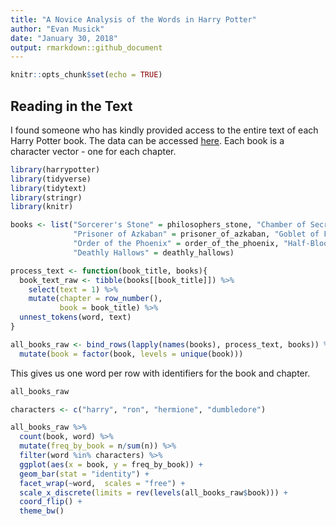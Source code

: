 ```yaml
---
title: "A Novice Analysis of the Words in Harry Potter"
author: "Evan Musick"
date: "January 30, 2018"
output: rmarkdown::github_document
---
```


```r
knitr::opts_chunk$set(echo = TRUE)
```

## Reading in the Text

I found someone who has kindly provided access to the entire text of each Harry Potter book. The data can be accessed [here](https://github.com/bradleyboehmke/harrypotter). Each book is a character vector - one for each chapter.

```r
library(harrypotter)
library(tidyverse)
library(tidytext)
library(stringr)
library(knitr)

books <- list("Sorcerer's Stone" = philosophers_stone, "Chamber of Secrets" = chamber_of_secrets, 
              "Prisoner of Azkaban" = prisoner_of_azkaban, "Goblet of Fire" = goblet_of_fire, 
              "Order of the Phoenix" = order_of_the_phoenix, "Half-Blood Prince" = half_blood_prince,
              "Deathly Hallows" = deathly_hallows)

process_text <- function(book_title, books){
  book_text_raw <- tibble(books[[book_title]]) %>%
    select(text = 1) %>%
    mutate(chapter = row_number(),
           book = book_title) %>%
  unnest_tokens(word, text)
}

all_books_raw <- bind_rows(lapply(names(books), process_text, books)) %>%
  mutate(book = factor(book, levels = unique(book)))

```
This gives us one word per row with identifiers for the book and chapter.
```r
all_books_raw
```

```r
characters <- c("harry", "ron", "hermione", "dumbledore")

all_books_raw %>%
  count(book, word) %>%
  mutate(freq_by_book = n/sum(n)) %>%
  filter(word %in% characters) %>%
  ggplot(aes(x = book, y = freq_by_book)) + 
  geom_bar(stat = "identity") +
  facet_wrap(~word,  scales = "free") +
  scale_x_discrete(limits = rev(levels(all_books_raw$book))) + 
  coord_flip() +
  theme_bw()


```


